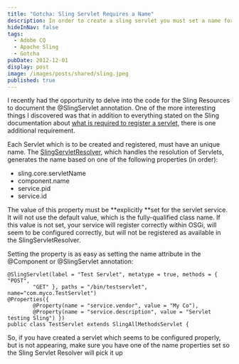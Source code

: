 ```yaml
---
title: "Gotcha: Sling Servlet Requires a Name"
description: In order to create a sling servlet you must set a name for it - learn why
hideInNav: false
tags:
  - Adobe CQ
  - Apache Sling
  - Gotcha
pubDate: 2012-12-01
display: post
image: /images/posts/shared/sling.jpeg
published: true
---
```


I recently had the opportunity to delve into the code for the Sling Resources to document the @SlingServlet annotation. One of the more interesting things I discovered was that in addition to everything stated on the Sling documentation about [what is required to register a servlet](http://sling.apache.org/site/servlets.html), there is one additional requirement.

Each Servlet which is to be created and registered, must have an unique name. The [SlingServletResolver](http://svn.apache.org/repos/asf/sling/trunk/bundles/servlets/resolver/src/main/java/org/apache/sling/servlets/resolver/internal/SlingServletResolver.java), which handles the resolution of Servlets, generates the name based on one of the following properties (in order):

* sling.core.servletName
* component.name
* service.pid
* service.id

The value of this property must be \*\*explicitly \*\*set for the servlet service. It will not use the default value, which is the fully-qualified class name. If this value is not set, your service will register correctly within OSGi, will seem to be configured correctly, but will not be registered as available in the SlingServletResolver.

Setting the property is as easy as setting the name attribute in the @Component or @SlingServlet annotation:

```
@SlingServlet(label = "Test Servlet", metatype = true, methods = { "POST",
		"GET" }, paths = "/bin/testservlet", name="com.myco.TestServlet")
@Properties({
		@Property(name = "service.vendor", value = "My Co"),
		@Property(name = "service.description", value = "Servlet testing Sling") })
public class TestServlet extends SlingAllMethodsServlet {

```

So, if you have created a servlet which seems to be configured properly, but is not appearing, make sure you have one of the name properties set so the Sling Servlet Resolver will pick it up
